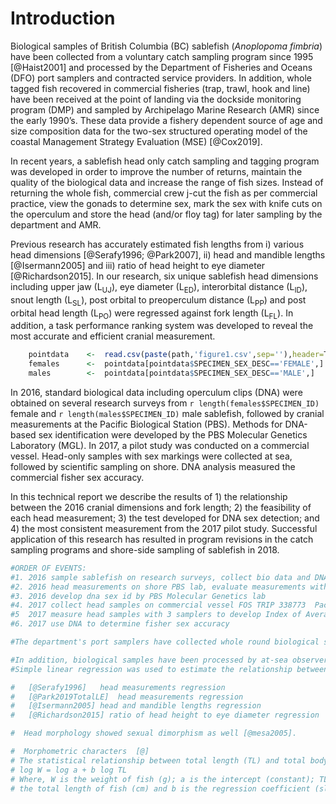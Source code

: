 # Introduction

  Biological samples of British Columbia (BC) sablefish (*Anoplopoma fimbria*) have been collected from a voluntary catch sampling program since 1995 [@Haist2001] and processed by the Department of Fisheries and Oceans (DFO) port samplers and contracted service providers. In addition, whole tagged fish recovered in commercial fisheries (trap, trawl, hook and line) have been received at the point of landing via the dockside monitoring program (DMP) and sampled by Archipelago Marine Research (AMR) since the early 1990's.   These data provide a fishery dependent source of age and size composition data for the two-sex structured operating model of the coastal Management Strategy Evaluation (MSE) [@Cox2019].  
  
  In recent years, a sablefish head only catch sampling and tagging program was developed in order to improve the number of returns, maintain the quality of the biological data and increase the range of fish sizes.  Instead of returning the whole fish, commercial crew j-cut the fish as per commercial practice, view the gonads to determine sex, mark the sex with knife cuts on the operculum and store the head (and/or floy tag) for later sampling by the department and AMR.
  
  Previous research has accurately estimated fish lengths from i) various head dimensions [@Serafy1996; @Park2007], ii) head and mandible lengths [@Isermann2005] and iii) ratio of head height to eye diameter [@Richardson2015].  In our research, six unique sablefish head dimensions including upper jaw (L~UJ~), eye diameter (L~ED~), interorbital distance (L~ID~), snout length (L~SL~), post orbital to preoperculum distance (L~PP~) and post orbital head length (L~PO~) were regressed against fork length (L~FL~).  In addition, a task performance ranking system was developed to reveal the most accurate and efficient cranial measurement. 
   

```r

    pointdata    <-  read.csv(paste(path,'figure1.csv',sep=''),header=T)  # read from csv
    females      <-  pointdata[pointdata$SPECIMEN_SEX_DESC=='FEMALE',]
    males        <-  pointdata[pointdata$SPECIMEN_SEX_DESC=='MALE',]

```

In 2016, standard biological data including operculum clips (DNA) were obtained on several research surveys from `r length(females$SPECIMEN_ID)` female and `r length(males$SPECIMEN_ID)` male sablefish, followed by cranial measurements at the Pacific Biological Station (PBS). Methods for DNA-based sex identification were developed by the PBS Molecular Genetics Laboratory (MGL).  In 2017, a pilot study was conducted on a commercial vessel.  Head-only samples with sex markings were collected at sea, followed by scientific sampling on shore.  DNA analysis measured the commercial fisher sex accuracy.

In this technical report we describe the results of 1) the relationship between the 2016 cranial dimensions and fork length; 2) the feasibility of each head measurement; 3) the test developed for DNA sex detection; and 4) the most consistent measurement from the 2017 pilot study.   Successful application of this research has resulted in program revisions in the catch sampling programs and shore-side sampling of sablefish in 2018. 


```r

#ORDER OF EVENTS:
#1. 2016 sample sablefish on research surveys, collect bio data and DNA
#2. 2016 head measurements on shore PBS lab, evaluate measurements with 5 point scale
#3. 2016 develop dna sex id by PBS Molecular Genetics lab
#4. 2017 collect head samples on commercial vessel FOS TRIP 338773  Pacific Viking
#5  2017 measure head samples with 3 samplers to develop Index of Average Error
#6. 2017 use DNA to determine fisher sex accuracy

#The department's port samplers have collected whole round biological samples at the time of landing as part of the voluntary commercial trap catch sampling program since 1995 [Haist2001].  The at-sea #observer program (ASOP) also collected biological data from the partial at-sea observer coverage (10% of sea days) on commercial trips from 2001 through to 2005 [@IFMP2001], [@IFMP2004]. 

#In addition, biological samples have been processed by at-sea observers from the offshore seamount fishery that began as an experimental fishery in the 80's [@Murie1996] and moved to a limited-entry #fishery in 2001 [@IFMP2001]. Vessels without an observer have been required to retain a sample of 50/60 frozen sablefish for the department. The service provider Archipelago Marine Research (AMR) has #been responsible for the sablefish tag recovery program since the early 1990's, including the collection and biological sampling of tagged fish.
#Simple linear regression was used to estimate the relationship between each head dimension and fork length.  Head dimension measurements were also ranked on a scale of one to five in terms of ease of use and repeatability.  Interorbial head length (IO) proved to be a good predictor of fork length for sablefish and ranked high in terms of task completion time, understanding and performance ease for repeated caliper placement.

#   [@Serafy1996]   head measurements regression
#   [@Park2019TotalLE]  head measurements regression
#   [@Isermann2005] head and mandible lengths regression
#   [@Richardson2015] ratio of head height to eye diameter regression

#  Head morphology showed sexual dimorphism as well [@mesa2005].

#  Morphometric characters  [@]
# The statistical relationship between total length (TL) and total body weight (W) of the fish was derived using the formula:
# log W = log a + b log TL  
# Where, W is the weight of fish (g); a is the intercept (constant); TL is
# the total length of fish (cm) and b is the regression coefficient (slope).


 
```